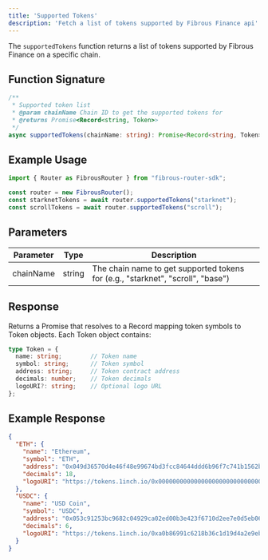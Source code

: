 ```yaml
---
title: 'Supported Tokens'
description: 'Fetch a list of tokens supported by Fibrous Finance api'
---
```


The `supportedTokens` function returns a list of tokens supported by Fibrous Finance on a specific chain.

## Function Signature

```typescript
/**
 * Supported token list
 * @param chainName Chain ID to get the supported tokens for
 * @returns Promise<Record<string, Token>>
 */
async supportedTokens(chainName: string): Promise<Record<string, Token>>;
```

## Example Usage

```typescript
import { Router as FibrousRouter } from "fibrous-router-sdk";

const router = new FibrousRouter();
const starknetTokens = await router.supportedTokens("starknet");
const scrollTokens = await router.supportedTokens("scroll");
```

## Parameters

| Parameter | Type | Description |
| --- | --- | --- |
| chainName | string | The chain name to get supported tokens for (e.g., "starknet", "scroll", "base") |

## Response

Returns a Promise that resolves to a Record mapping token symbols to Token objects. Each Token object contains:

```typescript
type Token = {
  name: string;        // Token name
  symbol: string;      // Token symbol
  address: string;     // Token contract address
  decimals: number;    // Token decimals
  logoURI?: string;    // Optional logo URL
};
```

## Example Response

```json
{
  "ETH": {
    "name": "Ethereum",
    "symbol": "ETH",
    "address": "0x049d36570d4e46f48e99674bd3fcc84644ddd6b96f7c741b1562b82f9e004dc7",
    "decimals": 18,
    "logoURI": "https://tokens.1inch.io/0x0000000000000000000000000000000000000000.png"
  },
  "USDC": {
    "name": "USD Coin",
    "symbol": "USDC",
    "address": "0x053c91253bc9682c04929ca02ed00b3e423f6710d2ee7e0d5eb06f3ecf368a8",
    "decimals": 6,
    "logoURI": "https://tokens.1inch.io/0xa0b86991c6218b36c1d19d4a2e9eb0ce3606eb48.png"
  }
}
